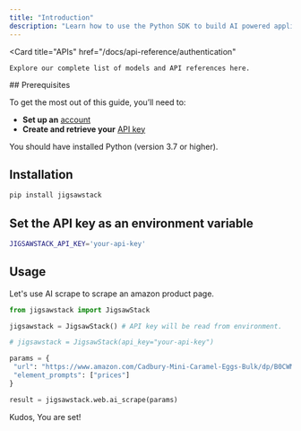 ```yaml
---
title: "Introduction"
description: "Learn how to use the Python SDK to build AI powered applications."
---
```

<Card
    title="APIs"
    href="/docs/api-reference/authentication"
  >
    Explore our complete list of models and API references here.
</Card>
## Prerequisites

To get the most out of this guide, you’ll need to:

- **Set up an** [account](https://jigsawstack.com/dashboard)
- **Create and retrieve your** [API key](https://jigsawstack.com/dashboard)

<Info>You should have installed Python (version 3.7 or higher).</Info>

## Installation

<CodeGroup>

```bash pip
pip install jigsawstack
```

</CodeGroup>

## Set the API key as an environment variable

```bash .env
JIGSAWSTACK_API_KEY='your-api-key'
```

## Usage

Let's use AI scrape to scrape an amazon product page.

```py
from jigsawstack import JigsawStack

jigsawstack = JigsawStack() # API key will be read from environment.

# jigsawstack = JigsawStack(api_key="your-api-key")

params = {
 "url": "https://www.amazon.com/Cadbury-Mini-Caramel-Eggs-Bulk/dp/B0CWM99G5W",
 "element_prompts": ["prices"]
}

result = jigsawstack.web.ai_scrape(params)
```

Kudos, You are set!
